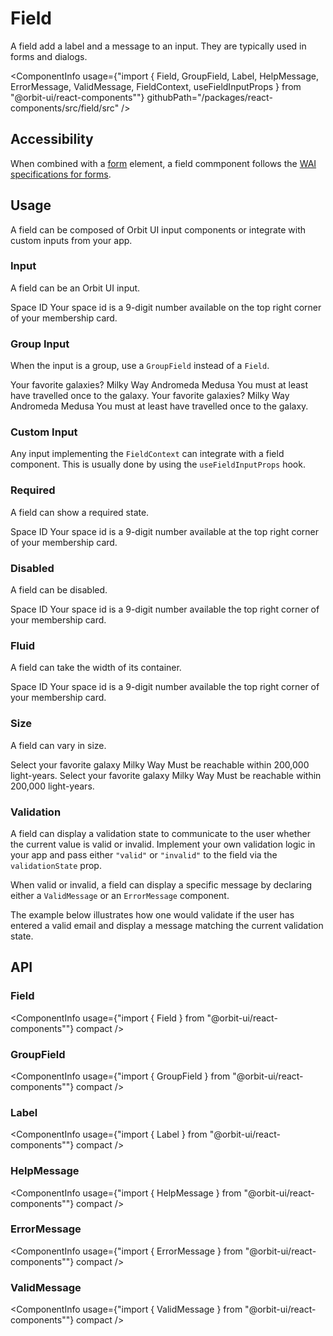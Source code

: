 
<Meta
    title="Components/Field"
    id="field"
/>

# Field

<Tagline>A field add a label and a message to an input. They are typically used in forms and dialogs.</Tagline>

<ComponentInfo
    usage={"import { Field, GroupField, Label, HelpMessage, ErrorMessage, ValidMessage, FieldContext, useFieldInputProps } from \"@orbit-ui/react-components\""}
    githubPath="/packages/react-components/src/field/src"
/>

## Accessibility

When combined with a [form](https://developer.mozilla.org/en-US/docs/Web/HTML/Element/form) element, a field commponent follows the [WAI specifications for forms](https://www.w3.org/WAI/tutorials/forms/).

## Usage

A field can be composed of Orbit UI input components or integrate with custom inputs from your app.

### Input

A field can be an Orbit UI input.

<Preview>
    <Story name="input">
        <Field>
            <Label>Space ID</Label>
            <TextInput placeholder="999-999-999" />
            <HelpMessage>Your space id is a 9-digit number available on the top right corner of your membership card.</HelpMessage>
        </Field>
    </Story>
</Preview>

### Group Input

When the input is a group, use a `GroupField` instead of a `Field`.

<Preview>
    <Story name="group">
        <Inline align="start" gap={13}>
            <GroupField>
                <Label>Your favorite galaxies?</Label>
                <CheckboxGroup>
                    <Checkbox value="milky-way">Milky Way</Checkbox>
                    <Checkbox value="andromeda">Andromeda</Checkbox>
                    <Checkbox value="medusa">Medusa</Checkbox>
                </CheckboxGroup>
                <HelpMessage>You must at least have travelled once to the galaxy.</HelpMessage>
            </GroupField>
            <GroupField>
                <Label>Your favorite galaxies?</Label>
                <CheckboxGroup orientation="vertical">
                    <Checkbox value="milky-way">Milky Way</Checkbox>
                    <Checkbox value="andromeda">Andromeda</Checkbox>
                    <Checkbox value="medusa">Medusa</Checkbox>
                </CheckboxGroup>
                <HelpMessage>You must at least have travelled once to the galaxy.</HelpMessage>
            </GroupField>
        </Inline>
    </Story>
</Preview>

### Custom Input

Any input implementing the `FieldContext` can integrate with a field component. This is usually done by using the `useFieldInputProps` hook.

<Preview filePath="/field/docs/CustomInput" noInline />

### Required

A field can show a required state.

<Preview>
    <Story name="required">
        <Field required>
            <Label>Space ID</Label>
            <TextInput placeholder="999-999-999" />
            <HelpMessage>Your space id is a 9-digit number available at the top right corner of your membership card.</HelpMessage>
        </Field>
    </Story>
</Preview>

### Disabled

A field can be disabled.

<Preview>
    <Story name="disabled">
        <Field disabled>
            <Label>Space ID</Label>
            <TextInput placeholder="999-999-999" />
            <HelpMessage>Your space id is a 9-digit number available the top right corner of your membership card.</HelpMessage>
        </Field>
    </Story>
</Preview>

### Fluid

A field can take the width of its container.

<Preview>
    <Story name="fluid">
        <Field fluid>
            <Label>Space ID</Label>
            <TextInput placeholder="999-999-999" />
            <HelpMessage>Your space id is a 9-digit number available the top right corner of your membership card.</HelpMessage>
        </Field>
    </Story>
</Preview>

### Size

A field can vary in size.

<Preview>
    <Story name="size">
        <Inline verticalAlign="center" gap={8}>
            <Field size="sm">
                <Label>Select your favorite galaxy</Label>
                <Checkbox>Milky Way</Checkbox>
                <HelpMessage>Must be reachable within 200,000 light-years.</HelpMessage>
            </Field>
            <Field>
                <Label>Select your favorite galaxy</Label>
                <Checkbox>Milky Way</Checkbox>
                <HelpMessage>Must be reachable within 200,000 light-years.</HelpMessage>
            </Field>
        </Inline>
    </Story>
</Preview>

### Validation

A field can display a validation state to communicate to the user whether the current value is valid or invalid. Implement your own validation logic in your app and pass either `"valid"` or `"invalid"` to the field via the `validationState` prop.

When valid or invalid, a field can display a specific message by declaring either a `ValidMessage` or an `ErrorMessage` component.

The example below illustrates how one would validate if the user has entered a valid email and display a message matching the current validation state.

<Preview filePath="/field/docs/EmailValidation" />

## API

### Field

<ComponentInfo
    usage={"import { Field } from \"@orbit-ui/react-components\""}
    compact
/>

<ArgsTable of={InnerField} />

### GroupField

<ComponentInfo
    usage={"import { GroupField } from \"@orbit-ui/react-components\""}
    compact
/>

<ArgsTable of={InnerGroupField} />

### Label

<ComponentInfo
    usage={"import { Label } from \"@orbit-ui/react-components\""}
    compact
/>

<ArgsTable of={InnerLabel} />

### HelpMessage

<ComponentInfo
    usage={"import { HelpMessage } from \"@orbit-ui/react-components\""}
    compact
/>

<ArgsTable of={InnerHelpMessage} />

### ErrorMessage

<ComponentInfo
    usage={"import { ErrorMessage } from \"@orbit-ui/react-components\""}
    compact
/>

<ArgsTable of={InnerErrorMessage} />

### ValidMessage

<ComponentInfo
    usage={"import { ValidMessage } from \"@orbit-ui/react-components\""}
    compact
/>

<ArgsTable of={InnerValidMessage} />
